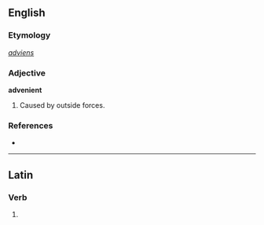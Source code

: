 ==English==

===Etymology===
{{etyl|la}} ''[[adviens]]''

===Adjective===
'''advenient'''

# {{obsolete}} Caused by outside forces.

===References===
* {{R:1913}}

----

==Latin==

===Verb===
{{la-verb-form|advenient}}

# {{conjugation of|[[advenio#Latin|adveniō]]||3|p|fut|act|ind}}